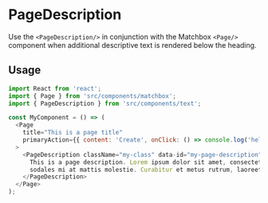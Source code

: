# PageDescription

Use the `<PageDescription/>` in conjunction with the Matchbox `<Page/>` component when additional
descriptive text is rendered below the heading.

## Usage

```js
import React from 'react';
import { Page } from 'src/components/matchbox';
import { PageDescription } from 'src/components/text';

const MyComponent = () => (
  <Page
    title="This is a page title"
    primaryAction={{ content: 'Create', onClick: () => console.log('hello') }}
  >
    <PageDescription className="my-class" data-id="my-page-description">
      This is a page description. Lorem ipsum dolor sit amet, consectetur adipiscing elit. Fusce
      sodales mi at mattis molestie. Curabitur et metus rutrum, laoreet nisi id, imperdiet lacus.
    </PageDescription>
  </Page>
);
```
